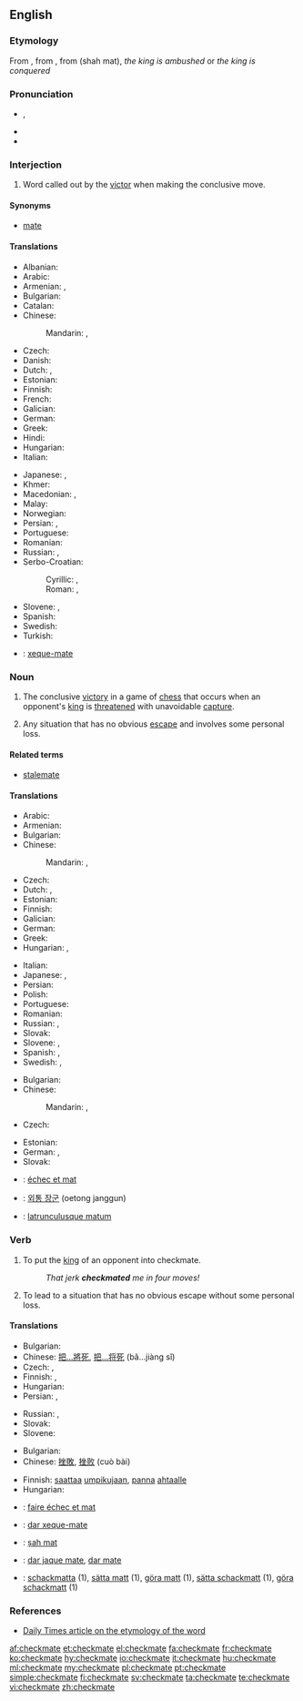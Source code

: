 ==English==

===Etymology===
From {{etyl|enm|en}} {{term|chekmat||lang=enm}}, from {{etyl|fro|en}} {{term|eschec mat|lang=fro}}, from {{etyl|fa|en}} {{fa-Arab|[[شاه مات]]}} (shah mat), ''the king is ambushed'' or ''the king is conquered''

===Pronunciation===
* {{IPA|/ˈt͡ʃɛkmeɪt/}}, {{X-SAMPA|/"tSEkmeIt/}}
* {{audio|En-us-checkmate.ogg|Audio (US)}}
* {{rhymes|eɪt}}

===Interjection===
{{en-interj}}

# {{chess}} Word called out by the [[victor]] when making the conclusive move.

====Synonyms====
* {{sense|chess}} [[mate#Interjection|mate]]

====Translations====
{{trans-top|said when making the conclusive move in chess}}
* Albanian: {{t-|sq|shah mat}}
* Arabic: {{t-|ar|مات|m|tr=maat|sc=Arab}}
* Armenian: {{t-|hy|շախ և մատ|tr=šax ev mat}},  {{t-|hy|մատ|tr=mat}}
* Bulgarian: {{t-|bg|мат|tr=mat}}
* Catalan: {{t|ca|escac i mat}}
* Chinese:
*: Mandarin: {{t|cmn|將死|sc=Hani}}, {{t|cmn|将死|tr=jiāngsǐ|sc=Hani}}
* Czech: {{t+|cs|mat}}
* Danish: {{t-|da|skakmat|c}}
* Dutch: {{t+|nl|schaakmat}},  {{t+|nl|mat}}
* Estonian: {{t-|et|šahh ja matt}}
* Finnish: {{t-|fi|shakki ja matti}}
* French: {{t+|fr|échec et mat}}
* Galician: {{t-|gl|xaque mate}}
* German: {{t+|de|schachmatt}}
* Greek: {{t|el|ματ|tr=mat|sc=Grek}}
* Hindi: {{t-|hi|मात|tr=māt|sc=Deva}}
* Hungarian: {{t+|hu|sakk-matt}}
* Italian: {{t+|it|scacco matto}}
{{trans-mid}}
* Japanese: {{t-|ja|チェックメイト|tr=chekkumeito}}, {{t-|ja|詰み|tr=つみ, tsumi}}
* Khmer: {{t-|km|ស្លាប់ក្រឡា|tr=slap krɑlaa|sc=Khmr}}
* Macedonian: {{t-|mk|шах-мат|tr=šah-mat}},  {{t-|mk|мат|tr=mat}}
* Malay: {{t-|ms|mat}}
* Norwegian: {{t-|no|sjakkmatt}}
* Persian: {{t+|fa|شهمات|tr=šāhmāt|sc=fa-Arab}}, {{t-|fa|کیش و مات|sc=fa-Arab}}
* Portuguese: {{t|pt|xeque-mate}}
* Romanian: {{t-|ro|șah mat}}
* Russian: {{t+|ru|мат|m|tr=mat}}, {{t-|ru|шах и мат|tr=šax i mat}}
* Serbo-Croatian:
*: Cyrillic: {{t-|sh|шах-мат|sc=Cyrl}}, {{t-|sh|мат|sc=Cyrl}}
*: Roman: {{t-|sh|šah-mat}}, {{t-|sh|mat}}
* Slovene: {{t-|sl|šah mat}}, {{t-|sl|mat}}
* Spanish: {{t-|es|jaque mate}}
* Swedish: {{t+|sv|schackmatt}}
* Turkish: {{t+|tr|şah mat}}
{{trans-bottom}}

{{checktrans-top}}
* {{ttbc|pt}}: [[xeque-mate]] {{m}}
{{trans-bottom}}

===Noun===
{{wikipedia}}
{{en-noun}}

# The conclusive [[victory]] in a game of [[chess]] that occurs when an opponent's [[king]] is [[threaten]]ed with unavoidable [[capture]].
# {{figuratively|by extension}} Any situation that has no obvious [[escape]] and involves some personal loss.

====Related terms====
* [[stalemate]]

====Translations====
{{trans-top|conclusive victory in a game of chess}}
* Arabic: {{t-|ar|شاه مات|tr=šāh māt|sc=Arab}}
* Armenian: {{t-|hy|շախմատ|tr=shakhmat}}
* Bulgarian: {{t-|bg|мат|m|tr=mat}}
* Chinese:
*: Mandarin: {{t|cmn|將死|sc=Hani}}, {{t|cmn|将死|tr=jiāngsǐ|sc=Hani}}
* Czech: {{t+|cs|mat|m}}
* Dutch: {{t+|nl|schaakmat}}, {{t+|nl|mat}}
* Estonian: {{t-|et|matt}}
* Finnish: {{t+|fi|matti}}
* Galician: {{t-|gl|xaque mate|m}}
* German: {{t+|de|Schachmatt|n}}
* Greek: {{t|el|ματ|n|tr=mat|sc=Grek}}
* Hungarian: {{t+|hu|sakk-matt}},  {{t-|hu|matt}}
{{trans-mid}}
* Italian: {{t+|it|scacco matto|m}}
* Japanese: {{t-|ja|詰み|tr=つみ, tsumi}}, {{t-|ja|チェックメイト|tr=chekkumeito}}
* Persian: {{t+|fa|شهمات|tr=shâhmât|sc=fa-Arab}}
* Polish: {{t+|pl|mat|m}}
* Portuguese: {{t+|pt|xeque-mate|m}}
* Romanian: {{t-|ro|șah-mat|n}}
* Russian: {{t-|ru|шах и мат|m|tr=šax i mat|sc=Cyrl}}, {{t+|ru|мат|m|tr=mat|sc=Cyrl}}
* Slovak: {{t-|sk|mat|m}}
* Slovene: {{t-|sl|šah mat|m}}, {{t-|sl|mat|m}}
* Spanish: {{t-|es|jaque mate|m}}, {{t+|es|mate|m}}
* Swedish: {{t+|sv|matt|c}}, {{t+|sv|schack matt|c}}
{{trans-bottom}}

{{trans-top|situation with no obvious escape that involves personal loss}}
* Bulgarian: {{t-|bg|мат|m|tr=mat}}
* Chinese:
*: Mandarin: {{t|cmn|徹底失敗|sc=Hani}}, {{t|cmn|彻底失败|tr=chè dǐ shī bài|sc=Hani}}
* Czech: {{t-|cs|matová situace|f}}
{{trans-mid}}
* Estonian: {{t-|et|lüüasaamine}}
* German: {{t+|de|Schachmatt|n}}, {{t+|de|Niederlage|f}}
* Slovak: {{t-|sk|matová situácia|f}}
{{trans-bottom}}

{{checktrans-top}}
* {{ttbc|fr}}: [[échec et mat]]
* {{ttbc|ko}}: [[외통 장군]] (oetong janggun)
{{trans-mid}}
* {{ttbc|la}}: [[latrunculusque matum]]
{{trans-bottom}}

===Verb===
{{en-verb|checkmat|ing}}

# {{transitive|chess}} To put the [[king]] of an opponent into checkmate.
#: ''That jerk '''checkmated''' me in four moves!''
# {{transitive|by extension}} To lead to a situation that has no obvious escape without some personal loss.

====Translations====
{{trans-top|to put an opponent into chessmate}}
* Bulgarian: {{t+|bg|матирам|tr=matiram}}
* Chinese: [[把...將死]], [[把...将死]] (bǎ...jiàng sǐ)
* Czech: {{t-|cs|matovat}}, {{t-|cs|dát mat}}
* Finnish: {{t-|fi|matittaa}}, {{t-|fi|tehdä matti}}
* Hungarian: {{t-|hu|mattot ad}}
* Persian: {{t-|fa|شهمات کردن|tr=šahmāt kardan|sc=fa-Arab}}, {{t+|fa|مات کردن|tr=māt kardan|sc=fa-Arab}}
{{trans-mid}}
* Russian: {{t-|ru|ставить мат|tr=stávit’ mat|sc=Cyrl}} {{impf}}, {{t-|ru|поставить мат|tr=postávit’ mat|sc=Cyrl}} {{pf.}}
* Slovak: {{t-|sk|dať šach mat}}
* Slovene: {{t-|sl|matirati}}
{{trans-bottom}}

{{trans-top|to lead to a situation of no escape}}
* Bulgarian: {{t+|bg|матирам|tr=matiram}}
* Chinese: [[挫敗]], [[挫败]] (cuò bài)
{{trans-mid}}
* Finnish: [[saattaa]] [[umpikuja|umpikujaan]], [[panna]] [[ahdas|ahtaalle]]
* Hungarian: {{t+|hu|sarokba szorít}}
{{trans-bottom}}

{{checktrans-top}}
* {{ttbc|fr}}: [[faire échec et mat]]
* {{ttbc|pt}}: [[dar xeque-mate]]
* {{ttbc|ro}}: [[șah mat]]
{{trans-mid}}
* {{ttbc|es}}: [[dar jaque mate]], [[dar mate]]
* {{ttbc|sv}}: [[schackmatta]] (1), [[sätta matt]] (1), [[göra matt]] (1), [[sätta schackmatt]] (1), [[göra schackmatt]] (1)
{{trans-bottom}}

===References===
* [http://www.dailytimes.com.pk/print.asp?page=story_23-2-2003_pg3_5&ndate=08/05/2004%204:10:21%20PM Daily Times article on the etymology of the word]


[[af:checkmate]]
[[et:checkmate]]
[[el:checkmate]]
[[fa:checkmate]]
[[fr:checkmate]]
[[ko:checkmate]]
[[hy:checkmate]]
[[io:checkmate]]
[[it:checkmate]]
[[hu:checkmate]]
[[ml:checkmate]]
[[my:checkmate]]
[[pl:checkmate]]
[[pt:checkmate]]
[[simple:checkmate]]
[[fi:checkmate]]
[[sv:checkmate]]
[[ta:checkmate]]
[[te:checkmate]]
[[vi:checkmate]]
[[zh:checkmate]]